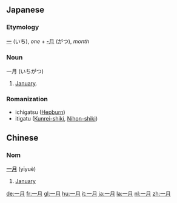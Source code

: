 ==Japanese==
===Etymology===
[[一]] (いち), ''one'' + [[月|-月]] (がつ), ''month''
===Noun===
一月 (いちがつ)

#[[January]].
===Romanization===
*ichigatsu ([[w:Hepburn|Hepburn]])
*itigatu ([[w:Kunrei-shiki|Kunrei-shiki]], [[w:Nihon-shiki|Nihon-shiki]])

==Chinese==
=== Nom ===
'''[[一]][[月]]''' (yīyuè)
# [[January]]

[[de:一月]]
[[fr:一月]]
[[gl:一月]]
[[hu:一月]]
[[it:一月]]
[[ja:一月]]
[[la:一月]]
[[nl:一月]]
[[zh:一月]]